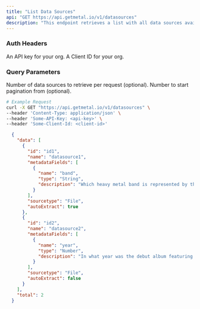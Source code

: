 ```yaml
---
title: "List Data Sources"
api: "GET https://api.getmetal.io/v1/datasources"
description: "This endpoint retrieves a list with all data sources available for the authenticated org."
---
```


### Auth Headers

<ParamField required header="x-metal-api-key" type="string">
  An API key for your org.
</ParamField>

<ParamField required header="x-metal-client-id" type="string">
  A Client ID for your org.
</ParamField>

### Query Parameters

<ParamField path="limit" type="integer">
  Number of data sources to retrieve per request (optional).
</ParamField>

<ParamField path="offset" type="integer">
  Number to start pagination from (optional).
</ParamField>


<RequestExample>

```bash
# Example Request
curl -X GET "https://api.getmetal.io/v1/datasources" \
--header 'Content-Type: application/json' \
--header 'Some-API-Key: <api-key>' \
--header 'Some-Client-Id: <client-id>'
```
</RequestExample>

<ResponseExample>

```json Response
  {
    "data": [
      {
        "id": "id1",
        "name": "datasource1",
        "metadataFields": [
          {
            "name": "band",
            "type": "String",
            "description": "Which heavy metal band is represented by the iconic mascot Eddie?"
          }
        ],
        "sourcetype": "File",
        "autoExtract": true
      },
      {
        "id": "id2",
        "name": "datasource2",
        "metadataFields": [
          {
            "name": "year",
            "type": "Number",
            "description": "In what year was the debut album featuring Eddie released?"
          }
        ],
        "sourcetype": "File",
        "autoExtract": false
      }
    ],
    "total": 2
  }

```
</ResponseExample>
